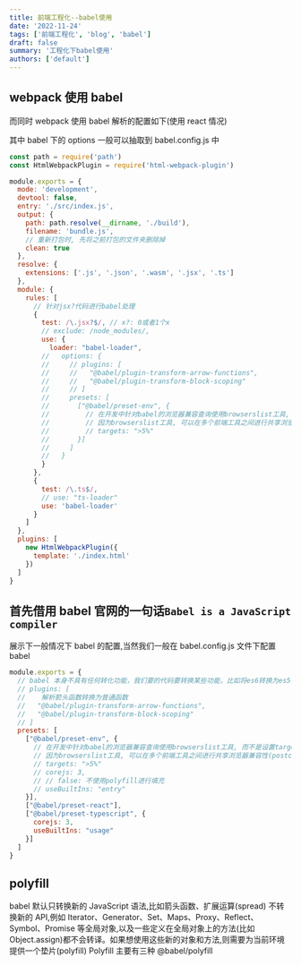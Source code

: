 ```yaml
---
title: 前端工程化--babel使用
date: '2022-11-24'
tags: ['前端工程化', 'blog', 'babel']
draft: false
summary: '工程化下babel使用'
authors: ['default']
---
```


## webpack 使用 babel

而同时 webpack 使用 babel 解析的配置如下(使用 react 情况)

其中 babel 下的 options 一般可以抽取到 babel.config.js 中

```js:webpack.config.js
const path = require('path')
const HtmlWebpackPlugin = require('html-webpack-plugin')

module.exports = {
  mode: 'development',
  devtool: false,
  entry: './src/index.js',
  output: {
    path: path.resolve(__dirname, './build'),
    filename: 'bundle.js',
    // 重新打包时, 先将之前打包的文件夹删除掉
    clean: true
  },
  resolve: {
    extensions: ['.js', '.json', '.wasm', '.jsx', '.ts']
  },
  module: {
    rules: [
      // 针对jsx?代码进行babel处理
      {
        test: /\.jsx?$/, // x?: 0或者1个x
        // exclude: /node_modules/,
        use: {
          loader: "babel-loader",
        //   options: {
        //     // plugins: [
        //     //   "@babel/plugin-transform-arrow-functions",
        //     //   "@babel/plugin-transform-block-scoping"
        //     // ]
        //     presets: [
        //       ["@babel/preset-env", {
        //         // 在开发中针对babel的浏览器兼容查询使用browserslist工具, 而不是设置target
        //         // 因为browserslist工具, 可以在多个前端工具之间进行共享浏览器兼容性(postcss/babel)
        //         // targets: ">5%"
        //       }]
        //     ]
        //   }
        }
      },
      {
        test: /\.ts$/,
        // use: "ts-loader"
        use: 'babel-loader'
      }
    ]
  },
  plugins: [
    new HtmlWebpackPlugin({
      template: './index.html'
    })
  ]
}
```

## 首先借用 babel 官网的一句话`Babel is a JavaScript compiler`

展示下一般情况下 babel 的配置,当然我们一般在 babel.config.js 文件下配置 babel

```js:babel.config.js
module.exports = {
  // babel 本身不具有任何转化功能，我们要的代码要转换某些功能，比如将es6转换为es5，我们就需要下载相应的插件，并且将这些插件配置到。babelrc文件的plguins里面
  // plugins: [
  //    解析箭头函数转换为普通函数
  //   "@babel/plugin-transform-arrow-functions",
  //   "@babel/plugin-transform-block-scoping"
  // ]
  presets: [
    ["@babel/preset-env", {
      // 在开发中针对babel的浏览器兼容查询使用browserslist工具, 而不是设置target
      // 因为browserslist工具, 可以在多个前端工具之间进行共享浏览器兼容性(postcss/babel)
      // targets: ">5%"
      // corejs: 3,
      // // false: 不使用polyfill进行填充
      // useBuiltIns: "entry"
    }],
    ["@babel/preset-react"],
    ["@babel/preset-typescript", {
      corejs: 3,
      useBuiltIns: "usage"
    }]
  ]
}
```

## polyfill

babel 默认只转换新的 JavaScript 语法,比如箭头函数、扩展运算(spread)
不转换新的 API,例如 Iterator、Generator、Set、Maps、Proxy、Reflect、Symbol、Promise 等全局对象,以及一些定义在全局对象上的方法(比如 Object.assign)都不会转译。如果想使用这些新的对象和方法,则需要为当前环境提供一个垫片(polyfill)
Polyfill 主要有三种
@babel/polyfill
